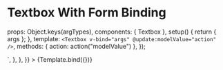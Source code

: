 
<Meta id="vue-textbox" title="Vue.js Component/Textbox/With Form Binding" component={Textbox} argTypes={argTypes} />

# Textbox With Form Binding

  props: Object.keys(argTypes),
  components: { Textbox },
  setup() {
    return { args };
  },
  template: `<Textbox v-bind="args" @update:modelValue="action" />`,
  methods: { action: action("modelValue") },
});

<Canvas>
  <Story
    name="With Form Binding"
    args={{
      placeholder: "With Form Binding",
      name: "with-from-binding-textbox",
      id: "with-from-binding-textbox",
    }}
    parameters={{
      docs: {
        source: {
          code: `<Textbox placeholder="With Form Binding" name="with-from-binding-textbox" id="with-from-binding-textbox" type="text"/>`,
        },
      },
    }}
  >
    {Template.bind({})}
  </Story>
</Canvas>

<ArgsTable of={Textbox} />
